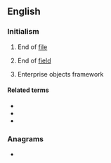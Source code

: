 ==English==

===Initialism===
{{rfc-header|Initialism}}
{{head|en|initialism}}

# {{lb|en|computing}} End of [[file]]
# {{lb|en|computing}} End of [[field]]
# {{lb|en|computing}} Enterprise objects framework

====Related terms====
* {{l|en|BOF}}
* {{l|en|EOD}}
* {{l|en|EOM}}

===Anagrams===
* {{anagrams|en|a=efo|FOE|FoE|OEF|foe}}